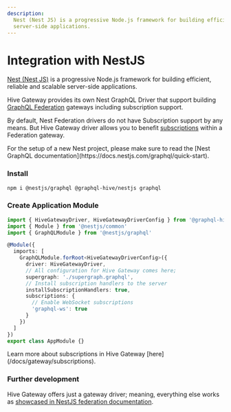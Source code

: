 ```yaml
---
description:
  Nest (Nest JS) is a progressive Node.js framework for building efficient, reliable and scalable
  server-side applications.
---
```



# Integration with NestJS

[Nest (Nest JS)](https://nestjs.com) is a progressive Node.js framework for building efficient,
reliable and scalable server-side applications.

Hive Gateway provides its own Nest GraphQL Driver that support building
[GraphQL Federation](https://the-guild.dev/graphql/hive/federation) gateways including subscription
support.

By default, Nest Federation drivers do not have Subscription support by any means. But Hive Gateway
driver allows you to benefit [subscriptions](/docs/gateway/subscriptions) within a Federation
gateway.

<Callout>
  For the setup of a new Nest project, please make sure to read the [Nest GraphQL
  documentation](https://docs.nestjs.com/graphql/quick-start).
</Callout>


### Install

```sh npm2yarn
npm i @nestjs/graphql @graphql-hive/nestjs graphql
```

### Create Application Module

```typescript
import { HiveGatewayDriver, HiveGatewayDriverConfig } from '@graphql-hive/nestjs'
import { Module } from '@nestjs/common'
import { GraphQLModule } from '@nestjs/graphql'

@Module({
  imports: [
    GraphQLModule.forRoot<HiveGatewayDriverConfig>({
      driver: HiveGatewayDriver,
      // All configuration for Hive Gateway comes here;
      supergraph: './supergraph.graphql',
      // Install subscription handlers to the server
      installSubscriptionHandlers: true,
      subscriptions: {
        // Enable WebSocket subscriptions
        'graphql-ws': true
      }
    })
  ]
})
export class AppModule {}
```

<Callout>
  Learn more about subscriptions in Hive Gateway [here](/docs/gateway/subscriptions).
</Callout>

### Further development

Hive Gateway offers just a gateway driver; meaning, everything else works as
[showcased in NestJS federation documentation](https://docs.nestjs.com/graphql/federation).
